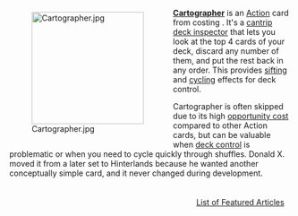 <div style="float: left; margin: 0.5em 0.9em 0.4em 0;">[[File:Cartographer.jpg|200px]]</div>

'''[[Cartographer]]''' is an [[Action]] card from {{Set|Hinterlands}} costing {{Cost|5}}. It's a [[cantrip]] [[deck inspector]] that lets you look at the top 4 cards of your deck, discard any number of them, and put the rest back in any order. This provides [[sifter|sifting]] and [[cycling]] effects for deck control.

Cartographer is often skipped due to its high [[opportunity cost]] compared to other {{Cost|5}} Action cards, but can be valuable when [[deck control]] is problematic or when you need to cycle quickly through shuffles. Donald X. moved it from a later set to Hinterlands because he wanted another conceptually simple {{Cost|5}} card, and it never changed during development.

<div style="float: right; margin: 0.5em 0.9em 0.4em 0;">[[List of Featured Articles]]</div>
